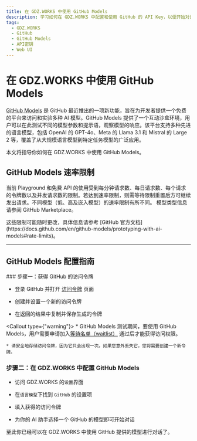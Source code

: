 ```yaml
---
title: 在 GDZ.WORKS 中使用 GitHub Models
description: 学习如何在 GDZ.WORKS 中配置和使用 GitHub 的 API Key，以便开始对话和交互。
tags:
  - GDZ.WORKS
  - GitHub
  - GitHub Models
  - API密钥
  - Web UI
---
```


# 在 GDZ.WORKS 中使用 GitHub Models

[GitHub Models](https://github.com/marketplace/models) 是 GitHub 最近推出的一项新功能，旨在为开发者提供一个免费的平台来访问和实验多种 AI 模型。GitHub Models 提供了一个互动沙盒环境，用户可以在此测试不同的模型参数和提示语，观察模型的响应。该平台支持多种先进的语言模型，包括 OpenAI 的 GPT-4o、Meta 的 Llama 3.1 和 Mistral 的 Large 2 等，覆盖了从大规模语言模型到特定任务模型的广泛应用。

本文将指导你如何在 GDZ.WORKS 中使用 GitHub Models。

## GitHub Models 速率限制

当前 Playground 和免费 API 的使用受到每分钟请求数、每日请求数、每个请求的令牌数以及并发请求数的限制。若达到速率限制，则需等待限制重置后方可继续发出请求。不同模型（低、高及嵌入模型）的速率限制有所不同。 模型类型信息请参阅 GitHub Marketplace。

<Callout type="note">
  这些限制可能随时更改，具体信息请参考 [GitHub
  官方文档](https://docs.github.com/en/github-models/prototyping-with-ai-models#rate-limits)。
</Callout>

---

## GitHub Models 配置指南

<Steps>
  ### 步骤一：获得 GitHub 的访问令牌

  - 登录 GitHub 并打开 [访问令牌](https://github.com/settings/tokens) 页面

  - 创建并设置一个新的访问令牌

  - 在返回的结果中复制并保存生成的令牌

  <Callout type={"warning"}>
    * GitHub Models 测试期间，要使用 GitHub Models，用户需要申请加入[等待名单（waitlist）](https://github.com/marketplace/models/waitlist/join) 通过后才能获得访问权限。

    * 请安全地存储访问令牌，因为它只会出现一次。如果您意外丢失它，您将需要创建一个新令牌。
  </Callout>

  ### 步骤二：在 GDZ.WORKS 中配置 GitHub Models

  - 访问 GDZ.WORKS 的`设置`界面

  - 在`语言模型`下找到 `GitHub` 的设置项

  - 填入获得的访问令牌

  - 为你的 AI 助手选择一个 GitHub 的模型即可开始对话
</Steps>

至此你已经可以在 GDZ.WORKS 中使用 GitHub 提供的模型进行对话了。
